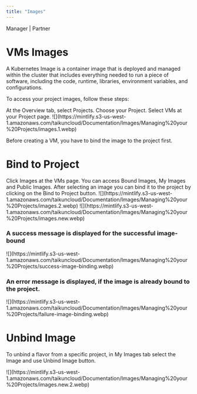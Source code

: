 ```yaml
---
title: "Images"
---
```


<Icon icon="user-tie" iconType="solid" /> Manager | <Icon icon="handshake" iconType="solid" /> Partner

# VMs Images

A Kubernetes Image is a container image that is deployed and managed within the cluster that includes everything needed to run a piece of software, including the code, runtime, libraries, environment variables, and configurations.

To access your project images, follow these steps:

<Steps>
  <Step title="First Step">
    At the Overview tab, select Projects.
  </Step>

  <Step title="Second Step">
    Choose your Project.
  </Step>

  <Step title="Third Step">
    Select VMs at your Project page.
  </Step>
</Steps>

<Frame caption="VM Images">
  ![](https://mintlify.s3-us-west-1.amazonaws.com/taikuncloud/Documentation/Images/Managing%20your%20Projects/images.1.webp)
</Frame>

<Note>Before creating a VM, you have to bind the image to the project first.</Note>

# Bind to Project

<Steps>
  <Step title="First Step">
    Click Images at the VMs page.
  </Step>

  <Step title="Second Step">
    You can access Bound Images, My Images and Public Images.
  </Step>

  <Step title="Third Step">
    After selecting an image you can bind it to the project by clicking on the Bind to Project button.
  </Step>
</Steps>

<Frame caption="Bind to Projects">
  ![](https://mintlify.s3-us-west-1.amazonaws.com/taikuncloud/Documentation/Images/Managing%20your%20Projects/images.2.webp)
</Frame>

<Frame caption="Public Images">
  ![](https://mintlify.s3-us-west-1.amazonaws.com/taikuncloud/Documentation/Images/Managing%20your%20Projects/images.new.webp)
</Frame>

### A success message is displayed for the successful image-bound

<Frame caption="Successful image binding">
  ![](https://mintlify.s3-us-west-1.amazonaws.com/taikuncloud/Documentation/Images/Managing%20your%20Projects/success-image-binding.webp)
</Frame>

### An error message is displayed, if the image is already bound to the project.

<Frame caption="Image already bound">
  ![](https://mintlify.s3-us-west-1.amazonaws.com/taikuncloud/Documentation/Images/Managing%20your%20Projects/failure-image-binding.webp)
</Frame>

# Unbind Image

To unbind a flavor from a specific project, in My Images tab select the Image and use Unbind Image button.

<Frame caption="Unbind image">
  ![](https://mintlify.s3-us-west-1.amazonaws.com/taikuncloud/Documentation/Images/Managing%20your%20Projects/images.new.2.webp)
</Frame>